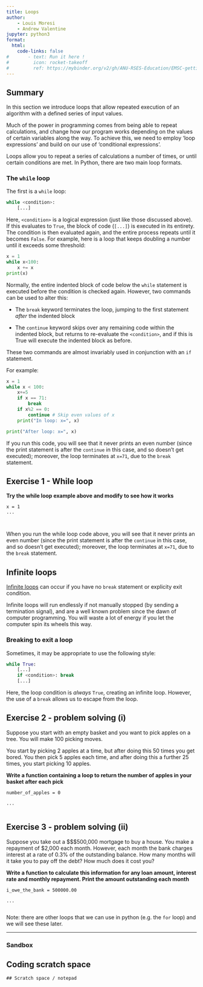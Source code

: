 ```yaml
---
title: Loops 
author: 
    - Louis Moresi
    - Andrew Valentine
jupyter: python3
format:
  html:
    code-links: false
#       - text: Run it here !
#         icon: rocket-takeoff
#         ref: https://mybinder.org/v2/gh/ANU-RSES-Education/EMSC-getting-going-with-python/HEAD?labpath=WebBook/Notebooks%2FBinderLandingPage.qmd
---
```


::: {.callout-note icon="false"}
# Summary

In this section we introduce loops that allow repeated execution of an algorithm with a defined series of input values. 
:::


Much of the power in programming comes from being able to repeat calculations, and change how our program works depending on the values of certain variables along the way. To achieve this, we need to employ 'loop expressions' and build on our use of 'conditional expressions'.


Loops allow you to repeat a series of calculations a number of times, or until certain conditions are met. In Python, there are two main loop formats. 

### The `while` loop

The first is a `while` loop:
```python
while <condition>:
    [...]
```
Here, `<condition>` is a logical expression (just like those discussed above). If this evaluates to `True`, the block of code (`[...]`) is executed in its entirety. The condition is then evaluated again, and the entire process repeats until it becomes `False`. For example, here is a loop that keeps doubling a number until it exceeds some threshold:

```python
x = 1
while x<100:
    x += x
print(x)
```

Normally, the entire indented block of code below the `while` statement is executed before the condition is checked again. However, two commands can be used to alter this:

  - The `break` keyword terminates the loop, jumping to the first statement *after* the indented block

  - The `continue` keyword skips over any remaining code within the indented block, but returns to re-evaluate the `<condition>`, and if this is True will execute the indented block as before.

These two commands are almost invariably used in conjunction with an `if` statement.

For example:
```python
x = 1
while x < 100:
    x+=5
    if x == 71: 
        break
    if x%2 == 0: 
        continue # Skip even values of x
    print("In loop: x=", x)

print("After loop: x=", x)
```
If you run this code, you will see that it never prints an even number (since the print statement is after the `continue` in this case, and so doesn't get executed); moreover, the loop terminates at `x=71`, due to the `break` statement.


::: {.callout-tip collapse="true" icon="false"}
## Exercise 1 - While loop 

**Try the while loop example above and modify to see how it works**

```pyodide-python

x = 1
...



```

When you run the while loop code above, you will see that it never prints an even number (since the print statement is after the `continue` in this case, and so doesn't get executed); moreover, the loop terminates at `x=71`, due to the `break` statement.
:::



::: {.callout-important  collapse=none icon="false"}

## Infinite loops

[Infinite loops](https://en.wikipedia.org/wiki/Infinite_loop) can occur if you have no `break` statement or explicity exit condition.

Infinite loops will run endlessly if not manually stopped (by sending a termination signal), and are a well known problem since the dawn of computer programming. You will waste a lot of energy if you let the computer spin its wheels this way.
:::

### Breaking to exit a loop

Sometimes, it may be appropriate to use the following style:

```python
while True:
    [...]
    if <condition>: break
    [...]
```
Here, the loop condition is *always* `True`, creating an infinite loop. However, the use of a `break` allows us to escape from the loop.



::: {.callout-tip collapse="true" icon="false"}
## Exercise 2 - problem solving (i)

Suppose you start with an empty basket and you want to pick apples on a tree. You will make 100 picking moves.

You start by picking 2 apples at a time, but after doing this 50 times you get bored. You then pick 5 apples each time, and after doing this a further 25 times, you start picking 10 apples.

**Write a function containing a loop to return the number of apples in your basket after each pick**

```pyodide-python

number_of_apples = 0

...


```

:::



::: {.callout-tip collapse="true" icon="false"}
## Exercise 3 - problem solving (ii)

Suppose you take out a $\$$500,000 mortgage to buy a house. You make a repayment of \$2,000 each month. However, each month the bank charges interest at a rate of 0.3% of the outstanding balance. How many months will it take you to pay off the debt? How much does it cost you?

**Write a function to calculate this information for any loan amount, interest rate and monthly repayment. Print the amount outstanding each month** 

```pyodide-python

i_owe_the_bank = 500000.00

...


```

:::


Note: there are other loops that we can use in python (e.g. the `for` loop) and we will see these later. 


---

### Sandbox

::: {.callout-warning collapse="true" icon="false"}

## Coding scratch space


```pyodide-python
## Scratch space / notepad


```
:::